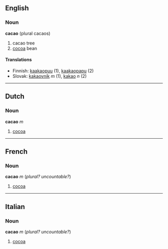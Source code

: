 ==English==

===Noun===
'''cacao''' (plural cacaos)
# cacao tree
# [[cocoa]] bean

====Translations====

*Finnish: [[kaakaopuu]] (1), [[kaakaopapu]] (2)
*Slovak: [[kakaovník]] ''m'' (1), [[kakao#Slovak|kakao]] ''n'' (2)

-----

==Dutch==
===Noun===
'''cacao''' ''m''

#[[cocoa]]

----

==French==
===Noun===
'''cacao''' ''m'' (''plural?'' ''uncountable?'')

#[[cocoa]]

----

==Italian==
===Noun===
'''cacao''' ''m'' (''plural?'' ''uncountable?'')

#[[cocoa]]